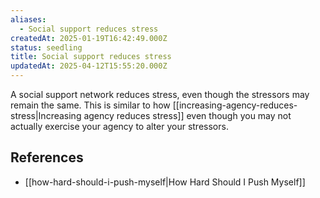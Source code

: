 ```yaml
---
aliases:
  - Social support reduces stress
createdAt: 2025-01-19T16:42:49.000Z
status: seedling
title: Social support reduces stress
updatedAt: 2025-04-12T15:55:20.000Z
---
```

A social support network reduces stress, even though the stressors may remain the same. This is similar to how [[increasing-agency-reduces-stress|Increasing agency reduces stress]] even though you may not actually exercise your agency to alter your stressors.

## References

- [[how-hard-should-i-push-myself|How Hard Should I Push Myself]]
